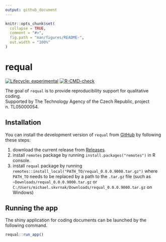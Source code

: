 ```yaml
---
output: github_document
---
```


<!-- README.md is generated from README.Rmd. Please edit that file -->

```r
knitr::opts_chunk$set(
  collapse = TRUE,
  comment = "#>",
  fig.path = "man/figures/README-",
  out.width = "100%"
)
```

# requal

<!-- badges: start -->
[![Lifecycle: experimental](https://img.shields.io/badge/lifecycle-experimental-orange.svg)](https://lifecycle.r-lib.org/articles/stages.html#experimental)
[![R-CMD-check](https://github.com/RE-QDA/requal/workflows/R-CMD-check/badge.svg)](https://github.com/RE-QDA/requal/actions)
<!-- badges: end -->

The goal of `requal` is to provide reproducibility support for qualitative coding.  
Supported by The Technology Agency of the Czech Republic, project n. TL05000054.

## Installation

You can install the development version of `requal` from [GitHub](https://github.com/) by following these steps:

1. download the current release from [Releases](https://github.com/RE-QDA/requal/releases).
2. install `remotes` package by running `install.packages("remotes")` in R console.
3. install `requal` package by running `remotes::install_local("PATH_TO/requal_0.0.0.9000.tar.gz")` where `PATH_TO` needs to be replaced by a path to the `.tar.gz` file (such as `~Downloads/requal_0.0.0.9000.tar.gz` or `C:/Users/michael.skvrnak/Downloads/requal_0.0.0.9000.tar.gz` on Windows)

## Running the app

The shiny application for coding documents can be launched by the following command.

```r
requal::run_app()
```
